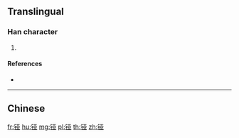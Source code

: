 {{character info/new}}
{{also|錏}}
==Translingual==

===Han character===
{{Han char|rn=167|rad=钅|as=06|sn=11|four=|canj=CMTC}}

# {{defn|Han|sort=钅06}}

====References====
* {{Han ref|kx=1328.061|hdz=64194.071|uh=94D4|ud=38100}}

----

==Chinese==
{{zh-see|錏}}

[[fr:铔]]
[[hu:铔]]
[[mg:铔]]
[[pl:铔]]
[[th:铔]]
[[zh:铔]]